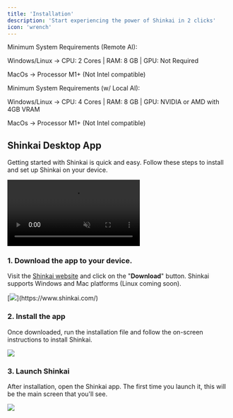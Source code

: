 ```yaml
---
title: 'Installation'
description: 'Start experiencing the power of Shinkai in 2 clicks'
icon: 'wrench'
---
```

<Info>
 Minimum System Requirements (Remote AI): 

 Windows/Linux -> CPU: 2 Cores | RAM: 8 GB | GPU: Not Required

 MacOs -> Processor M1+ (Not Intel compatible)
</Info>

<Info>
 Minimum System Requirements (w/ Local AI): 

 Windows/Linux -> CPU: 4 Cores | RAM: 8 GB | GPU: NVIDIA or AMD with 4GB VRAM

 MacOs -> Processor M1+ (Not Intel compatible)
</Info>

## Shinkai Desktop App
Getting started with Shinkai is quick and easy. Follow these steps to install and set up Shinkai on your device.

<video
  autoPlay="true"
  muted="true"
  loop="true"
  playsInline="true"
  className="w-full aspect-video"
  src="/videos/initial-screen.mp4"
/>


### 1. Download the app to your device. 
Visit the [Shinkai website](https://www.shinkai.com/) and click on the "**Download**" button. Shinkai supports Windows and Mac platforms (Linux coming soon).

<Frame>
  [<img src="/images/new_download.png"  style={{ borderRadius: '0.5rem' }}/>](https://www.shinkai.com/)
</Frame>

### 2. Install the app
Once downloaded, run the installation file and follow the on-screen instructions to install Shinkai.

<Frame>
  <img src="/images/new_welcome.png"  style={{ borderRadius: '0.5rem' }}/>
</Frame>

### 3. Launch Shinkai
After installation, open the Shinkai app. The first time you launch it, this will be the main screen that you'll see.

<Frame>
  <img src="/images/shinkai_landing.png"  style={{ borderRadius: '0.5rem' }}/>
</Frame>
